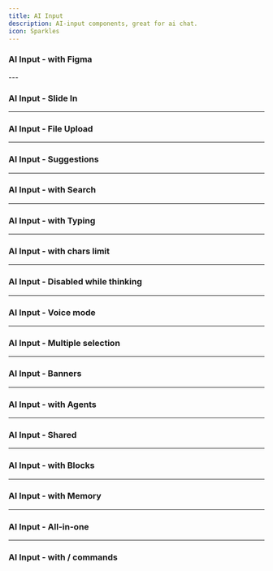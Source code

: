 ```yaml
---
title: AI Input
description: AI-input components, great for ai chat.
icon: Sparkles
---
```


### AI Input - with Figma


<Preview link="ai-input/ai-input-17">
  <AIInput_17 />
</Preview>
---

### AI Input - Slide In


<Preview link="ai-input/ai-input-01">
  <AIInput_01 />
</Preview>

---

### AI Input - File Upload


<Preview link="ai-input/ai-input-02">
  <AIInput_02 />
</Preview>

---

### AI Input - Suggestions


<Preview link="ai-input/ai-input-03">
  <AIInput_03 />
</Preview>

---

### AI Input - with Search


<Preview link="ai-input/ai-input-04">
  <AIInput_04 />
</Preview>

---

### AI Input - with Typing


<Preview link="ai-input/ai-input-05">
  <AIInput_05 />
</Preview>

---

### AI Input - with chars limit


<Preview link="ai-input/ai-input-06">
  <AIInput_06 />
</Preview>

---

### AI Input - Disabled while thinking


<Preview link="ai-input/ai-input-07">
  <AIInput_07 />
</Preview>

---

### AI Input - Voice mode


<Preview link="ai-input/ai-input-08">
  <AIInput_08 />
</Preview>

---

### AI Input - Multiple selection


<Preview link="ai-input/ai-input-09">
  <AIInput_09 />
</Preview>

---

### AI Input - Banners


<Preview link="ai-input/ai-input-10">
  <AIInput_10 />
</Preview>

---

### AI Input - with Agents


<Preview link="ai-input/ai-input-11">
  <AIInput_11 />
</Preview>

---

### AI Input - Shared


<Preview link="ai-input/ai-input-12">
  <AIInput_12 />
</Preview>

---

### AI Input - with Blocks


<Preview link="ai-input/ai-input-13">
  <AIInput_13 />
</Preview>

---

### AI Input - with Memory


<Preview link="ai-input/ai-input-14">
  <AIInput_14 />
</Preview>

---

### AI Input - All-in-one


<Preview link="ai-input/ai-input-15">
  <AIInput_15 />
</Preview>

---

### AI Input - with / commands


<Preview link="ai-input/ai-input-16">
  <AIInput_16 />
</Preview>
